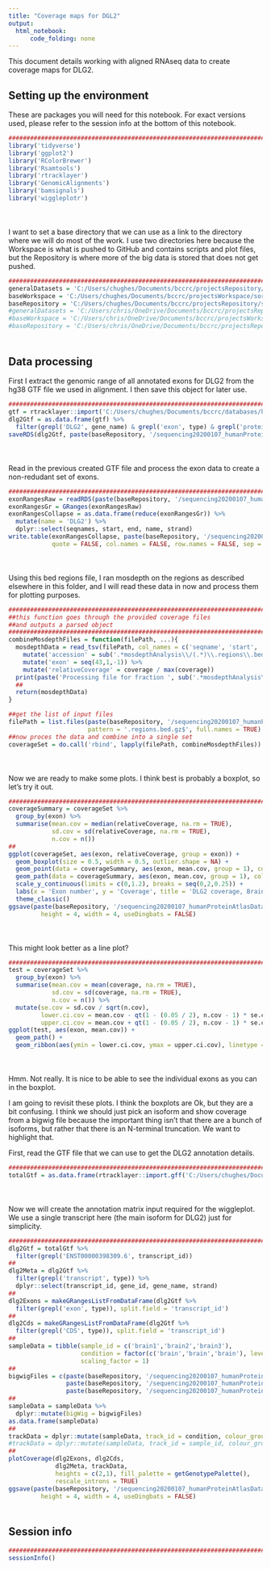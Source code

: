 ```yaml
---
title: "Coverage maps for DGL2"
output:
  html_notebook:
      code_folding: none
---
```


This document details working with aligned RNAseq data to create coverage maps for DLG2.

## Setting up the environment

These are packages you will need for this notebook. For exact versions used, please refer to the session info at the bottom of this notebook.

```r
##########################################################################################
library('tidyverse')
library('ggplot2')
library('RColorBrewer')
library('Rsamtools')
library('rtracklayer')
library('GenomicAlignments')
library('bamsignals')
library('wiggleplotr')
```

<div style="margin-bottom:50px;"></div>

I want to set a base directory that we can use as a link to the directory where we will do most of the work. I use two directories here because the Workspace is what is pushed to GitHub and contains scripts and plot files, but the Repository is where more of the big data is stored that does not get pushed.

```r
##########################################################################################
generalDatasets = 'C:/Users/chughes/Documents/bccrc/projectsRepository/generalDatasets'
baseWorkspace = 'C:/Users/chughes/Documents/bccrc/projectsWorkspace/sorensenLab/relatedToDlg2'
baseRepository = 'C:/Users/chughes/Documents/bccrc/projectsRepository/sorensenLab/relatedToDlg2'
#generalDatasets = 'C:/Users/chris/OneDrive/Documents/bccrc/projectsRepository/generalDatasets'
#baseWorkspace = 'C:/Users/chris/OneDrive/Documents/bccrc/projectsWorkspace/sorensenLab/relatedToYbx1'
#baseRepository = 'C:/Users/chris/OneDrive/Documents/bccrc/projectsRepository/sorensenLab/relatedToYbx1'
```

<div style="margin-bottom:50px;"></div>

## Data processing

First I extract the genomic range of all annotated exons for DLG2 from the hg38 GTF file we used in alignment. I then save this object for later use.

```r
##########################################################################################
gtf = rtracklayer::import('C:/Users/chughes/Documents/bccrc/databases/hg38/gencode_gtf/hg38.gtf')
dlg2Gtf = as.data.frame(gtf) %>%
  filter(grepl('DLG2', gene_name) & grepl('exon', type) & grepl('protein_coding', transcript_type))
saveRDS(dlg2Gtf, paste(baseRepository, '/sequencing20200107_humanProteinAtlasData/dlg2GtfAllExons.rds', sep = ''))
```

<div style="margin-bottom:50px;"></div>

Read in the previous created GTF file and process the exon data to create a non-redudant set of exons.

```r
##########################################################################################
exonRangesRaw = readRDS(paste(baseRepository, '/sequencing20200107_humanProteinAtlasData/dlg2GtfAllExons.rds', sep = ''))
exonRangesGr = GRanges(exonRangesRaw)
exonRangesCollapse = as.data.frame(reduce(exonRangesGr)) %>%
  mutate(name = 'DLG2') %>%
  dplyr::select(seqnames, start, end, name, strand)
write.table(exonRangesCollapse, paste(baseRepository, '/sequencing20200107_humanProteinAtlasData/dlg2GtfCollapsedExons.bed', sep = ''),
            quote = FALSE, col.names = FALSE, row.names = FALSE, sep = '\t')
```

<div style="margin-bottom:50px;"></div>

Using this bed regions file, I ran mosdepth on the regions as described elsewhere in this folder, and I will read these data in now and process them for plotting purposes. 

```r
##########################################################################################
##this function goes through the provided coverage files
##and outputs a parsed object
#######################################################################
combineMosdepthFiles = function(filePath, ...){
  mosdepthData = read_tsv(filePath, col_names = c('seqname', 'start', 'end', 'symbol', 'coverage')) %>%
    mutate('accession' = sub('.*mosdepthAnalysis\\/(.*)\\.regions\\.bed\\.gz', '\\1', filePath)) %>%
    mutate('exon' = seq(43,1,-1)) %>%
    mutate('relativeCoverage' = coverage / max(coverage))
  print(paste('Processing file for fraction ', sub('.*mosdepthAnalysis\\/(.*)\\.regions\\.bed\\.gz', '\\1', filePath), '.', sep = ''))
  ##
  return(mosdepthData)
}

##get the list of input files
filePath = list.files(paste(baseRepository, '/sequencing20200107_humanProteinAtlasData/mosdepthAnalysis/', sep = ''), 
                      pattern = '.regions.bed.gz$', full.names = TRUE)
##now proces the data and combine into a single set
coverageSet = do.call('rbind', lapply(filePath, combineMosdepthFiles))
```

<div style="margin-bottom:50px;"></div>

Now we are ready to make some plots. I think best is probably a boxplot, so let's try it out.

```r
##########################################################################################
coverageSummary = coverageSet %>%
  group_by(exon) %>%
  summarise(mean.cov = median(relativeCoverage, na.rm = TRUE),
            sd.cov = sd(relativeCoverage, na.rm = TRUE),
            n.cov = n())
##
ggplot(coverageSet, aes(exon, relativeCoverage, group = exon)) +
  geom_boxplot(size = 0.5, width = 0.5, outlier.shape = NA) +
  geom_point(data = coverageSummary, aes(exon, mean.cov, group = 1), color = brewer.pal(6,'Spectral')[1], size = 0.5) +
  geom_path(data = coverageSummary, aes(exon, mean.cov, group = 1), color = brewer.pal(6,'Spectral')[1], size = 0.5) +
  scale_y_continuous(limits = c(0,1.2), breaks = seq(0,2,0.25)) +
  labs(x = 'Exon number', y = 'Coverage', title = 'DLG2 coverage, Brain') +
  theme_classic()
ggsave(paste(baseRepository, '/sequencing20200107_humanProteinAtlasData/mosdepthAnalysis/boxplot_dlg2CoverageBrainRna.pdf', sep = ''),
         height = 4, width = 4, useDingbats = FALSE)
```

<div style="margin-bottom:50px;"></div>

This might look better as a line plot?

```r
##########################################################################################
test = coverageSet %>% 
  group_by(exon) %>%
  summarise(mean.cov = mean(coverage, na.rm = TRUE),
            sd.cov = sd(coverage, na.rm = TRUE),
            n.cov = n()) %>%
  mutate(se.cov = sd.cov / sqrt(n.cov),
         lower.ci.cov = mean.cov - qt(1 - (0.05 / 2), n.cov - 1) * se.cov,
         upper.ci.cov = mean.cov + qt(1 - (0.05 / 2), n.cov - 1) * se.cov)
ggplot(test, aes(exon, mean.cov)) +
  geom_path() +
  geom_ribbon(aes(ymin = lower.ci.cov, ymax = upper.ci.cov), linetype = 2, alpha = 0.5)
```

<div style="margin-bottom:50px;"></div>

Hmm. Not really. It is nice to be able to see the individual exons as you can in the boxplot.

I am going to revisit these plots. I think the boxplots are Ok, but they are a bit confusing. I think we should just pick an isoform and show coverage from a bigwig file because the important thing isn't that there are a bunch of isoforms, but rather that there is an N-terminal truncation. We want to highlight that.

First, read the GTF file that we can use to get the DLG2 annotation details.

```r
##########################################################################################
totalGtf = as.data.frame(rtracklayer::import.gff('C:/Users/chughes/Documents/bccrc/databases/hg38/gencode_gtf/hg38.gtf.gz'))
```

<div style="margin-bottom:50px;"></div>

Now we will create the annotation matrix input required for the wiggleplot. We use a single transcript here (the main isoform for DLG2) just for simplicity.

```r
##########################################################################################
dlg2Gtf = totalGtf %>%
  filter(grepl('ENST00000398309.6', transcript_id))
##
dlg2Meta = dlg2Gtf %>%
  filter(grepl('transcript', type)) %>%
  dplyr::select(transcript_id, gene_id, gene_name, strand)
##
dlg2Exons = makeGRangesListFromDataFrame(dlg2Gtf %>%
  filter(grepl('exon', type)), split.field = 'transcript_id')
##
dlg2Cds = makeGRangesListFromDataFrame(dlg2Gtf %>%
  filter(grepl('CDS', type)), split.field = 'transcript_id')
##
sampleData = tibble(sample_id = c('brain1','brain2','brain3'), 
                    condition = factor(c('brain','brain','brain'), levels = c('brain')),
                    scaling_factor = 1)
##
bigwigFiles = c(paste(baseRepository, '/sequencing20200107_humanProteinAtlasData/ERR315432.chr11.bw', sep = ''),
                paste(baseRepository, '/sequencing20200107_humanProteinAtlasData/ERR315455.chr11.bw', sep = ''),
                paste(baseRepository, '/sequencing20200107_humanProteinAtlasData/ERR315477.chr11.bw', sep = ''))
##
sampleData = sampleData %>%
  dplyr::mutate(bigWig = bigwigFiles)
as.data.frame(sampleData)
##
trackData = dplyr::mutate(sampleData, track_id = condition, colour_group = condition)
#trackData = dplyr::mutate(sampleData, track_id = sample_id, colour_group = condition)
##
plotCoverage(dlg2Exons, dlg2Cds, 
             dlg2Meta, trackData,
             heights = c(2,1), fill_palette = getGenotypePalette(),
             rescale_introns = TRUE)
ggsave(paste(baseRepository, '/sequencing20200107_humanProteinAtlasData/boxplot_dlg2CoverageBrainRna.pdf', sep = ''),
         height = 4, width = 4, useDingbats = FALSE)
```

<div style="margin-bottom:50px;"></div>

## Session info

```r
##########################################################################################
sessionInfo()
```











